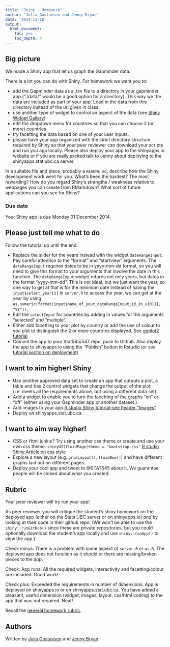 ```yaml
---
title: "Shiny - Homework"
author: "Julia Gustavsen and Jenny Bryan"
date: '2014-11-18'
output:
  html_document:
    toc: yes
    toc_depth: 4
---
```


## Big picture

We made a Shiny app that let us graph the Gapminder data. 

There is a lot you can do with Shiny. For homework we want you to:

* add the Gapminder data as a .tsv file to a directory in your gapminder app ("./data/" would be a good option for a directory). This way we the data are included as part of your app. Load in the data from this directory instead of the url given in class. 
* use another type of widget to control an aspect of the data (see [Shiny Widget Gallery](http://shiny.rstudio.com/gallery/widget-gallery.html))
* edit the dropdown menu for countries so that you can choose 2 (or more) countries
* try facetting the data based on one of your user inputs.
* please have your app organized with the strict directory structure required by Shiny so that your peer reviewer can download your scripts and run you app locally. Please also deploy your app to the shinyapps.io website or if you are really excited talk to Jenny about deploying to the shinyapps.stat.ubc.ca server.  

In a suitable file and place, probably a `README.md`, describe how the Shiny development work went for you. What's been the hardest? The most rewarding? How do you regard Shiny's strengths / weakness relative to webpages you can create from RMarkdown? What sort of future applications can you see for Shiny? 

### Due date

Your Shiny app is due Monday 01 December 2014.

## Please just tell me what to do

Follow the tutorial up until the end. 

* Replace the slider for the years instead with the widget `dateRangeInput`. Pay careful attention to the "format" and "startview" arguments. The `dateRangeInput` requires dates to be in yyyy-mm-dd format, so you will need to give this format to your arguments that involve the date in this function.  The `dateRangeInput` widget returns not only years, but dates in the format "yyyy-mm-dd". This is not ideal, but we just want the year, so one way to get at that is for the minimum date instead of having the `input$select_year[1]` in `server.R` to access the year, we can get at the year by using `as.numeric(format(input$name_of_your_dateRangeInput_id_in_uiR[1], "%Y"))`. 
* Edit the `selectInput` for countries by adding in values for the arguments "selected" and "multiple".  
* Either add facetting to your plot by country or add the use of colour to you plot to distinguish the 2 or more countries displayed. See [ggplot2 tutorial](cm005_still-data-ggplot2-rmarkdown.html)
* Commit the app to your Stat545/547 repo, push to Github.  Also deploy the app to shinyapps.io using the "Publish" button in Rstudio (or see [tutorial section on deployment](shiny02_activity.html#deployment))

## I want to aim higher! Shiny

* Use another approved data set to create an app that outputs a plot, a table and has 2 control widgets that change the output of the plot (i.e. meets all the requirements above, but using a different data set). 
* Add a widget to enable you to turn the facetting of the graphs "on" or "off" (either using your Gapminder app or another dataset.)
* Add images to your app.[R studio Shiny tutorial-see header "Images"](http://shiny.rstudio.com/tutorial/lesson2/)
* Deploy on shinyapps.stat.ubc.ca

## I want to aim way higher!  

* CSS or Html junkie? Try using another css theme or create and use your own css theme. `shinyUI(fluidPage(theme = "bootstrap.css"` [R studio Shiny Article on css style](http://shiny.rstudio.com/articles/css.html)
* Explore a new layout (e.g. `gridLayout()`, `fluidRow()`) and have different graphs laid out on different pages.
* Deploy your cool app and tweet to @STAT545 about it. We guarantee people will be stoked about what you created. 


## Rubric

Your peer reviewer will try run your app! 

As peer reviewer you will critique the student's shiny homework on the deployed app (either on the Stats UBC server or on shinyapps.io) *and* by looking at their code in their github repo. (We won't be able to use the `shiny::runGitHub()` since these are private repositories, but you could optionally download the student's app locally and use `shiny::runApp()` to view the app.) 

Check minus: There is a problem with some aspect of `server.R` or `ui.R`. The deployed app does not function as it should or there are missing/broken pieces to the app.  

Check: App runs! All the required widgets, interactivity and facetting/colour are included. Good work!

Check plus: Exceeded the requirements in number of dimensions. App is deployed on shinyapps.io or on shinyapps.stat.ubc.ca. You have added a pleasant, useful dimension (widget, images, layout, css/html coding) to the app that was not required. Neat! 

Recall the [general homework rubric](http://stat545-ubc.github.io/peer-review01_marking-rubric.html).

## Authors

Written by [Julia Gustavsen][] and [Jenny Bryan][].

[Julia Gustavsen]: http://twitter.com/JuliaGustavsen
[Jenny Bryan]: http://www.stat.ubc.ca/~jenny/
